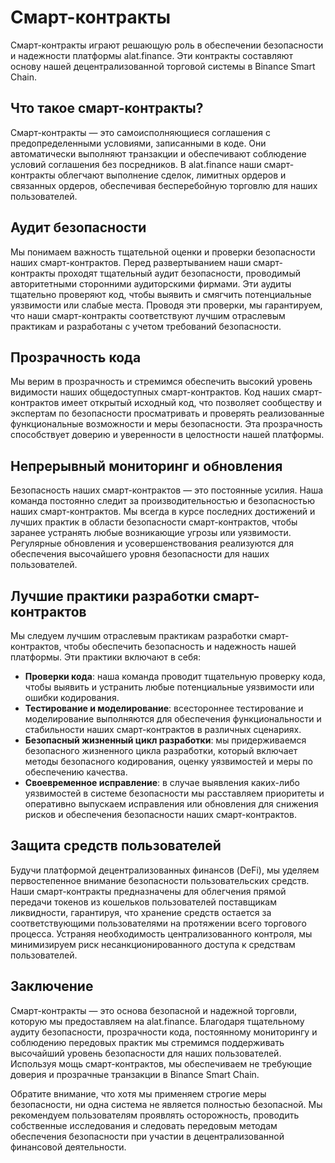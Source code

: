 # Смарт-контракты

Смарт-контракты играют решающую роль в обеспечении безопасности и надежности платформы alat.finance. Эти контракты составляют основу нашей децентрализованной торговой системы в Binance Smart Chain.

## Что такое смарт-контракты?

Смарт-контракты — это самоисполняющиеся соглашения с предопределенными условиями, записанными в коде. Они автоматически выполняют транзакции и обеспечивают соблюдение условий соглашения без посредников. В alat.finance наши смарт-контракты облегчают выполнение сделок, лимитных ордеров и связанных ордеров, обеспечивая бесперебойную торговлю для наших пользователей.

## Аудит безопасности

Мы понимаем важность тщательной оценки и проверки безопасности наших смарт-контрактов. Перед развертыванием наши смарт-контракты проходят тщательный аудит безопасности, проводимый авторитетными сторонними аудиторскими фирмами. Эти аудиты тщательно проверяют код, чтобы выявить и смягчить потенциальные уязвимости или слабые места. Проводя эти проверки, мы гарантируем, что наши смарт-контракты соответствуют лучшим отраслевым практикам и разработаны с учетом требований безопасности.

## Прозрачность кода

Мы верим в прозрачность и стремимся обеспечить высокий уровень видимости наших общедоступных смарт-контрактов. Код наших смарт-контрактов имеет открытый исходный код, что позволяет сообществу и экспертам по безопасности просматривать и проверять реализованные функциональные возможности и меры безопасности. Эта прозрачность способствует доверию и уверенности в целостности нашей платформы.

## Непрерывный мониторинг и обновления

Безопасность наших смарт-контрактов — это постоянные усилия. Наша команда постоянно следит за производительностью и безопасностью наших смарт-контрактов. Мы всегда в курсе последних достижений и лучших практик в области безопасности смарт-контрактов, чтобы заранее устранять любые возникающие угрозы или уязвимости. Регулярные обновления и усовершенствования реализуются для обеспечения высочайшего уровня безопасности для наших пользователей.

## Лучшие практики разработки смарт-контрактов

Мы следуем лучшим отраслевым практикам разработки смарт-контрактов, чтобы обеспечить безопасность и надежность нашей платформы. Эти практики включают в себя:

- **Проверки кода**: наша команда проводит тщательную проверку кода, чтобы выявить и устранить любые потенциальные уязвимости или ошибки кодирования.
- **Тестирование и моделирование**: всестороннее тестирование и моделирование выполняются для обеспечения функциональности и стабильности наших смарт-контрактов в различных сценариях.
- **Безопасный жизненный цикл разработки**: мы придерживаемся безопасного жизненного цикла разработки, который включает методы безопасного кодирования, оценку уязвимостей и меры по обеспечению качества.
- **Своевременное исправление**: в случае выявления каких-либо уязвимостей в системе безопасности мы расставляем приоритеты и оперативно выпускаем исправления или обновления для снижения рисков и обеспечения безопасности наших смарт-контрактов.

## Защита средств пользователей

Будучи платформой децентрализованных финансов (DeFi), мы уделяем первостепенное внимание безопасности пользовательских средств. Наши смарт-контракты предназначены для облегчения прямой передачи токенов из кошельков пользователей поставщикам ликвидности, гарантируя, что хранение средств остается за соответствующими пользователями на протяжении всего торгового процесса. Устраняя необходимость централизованного контроля, мы минимизируем риск несанкционированного доступа к средствам пользователей.

## Заключение

Смарт-контракты — это основа безопасной и надежной торговли, которую мы предоставляем на alat.finance. Благодаря тщательному аудиту безопасности, прозрачности кода, постоянному мониторингу и соблюдению передовых практик мы стремимся поддерживать высочайший уровень безопасности для наших пользователей. Используя мощь смарт-контрактов, мы обеспечиваем не требующие доверия и прозрачные транзакции в Binance Smart Chain.

Обратите внимание, что хотя мы применяем строгие меры безопасности, ни одна система не является полностью безопасной. Мы рекомендуем пользователям проявлять осторожность, проводить собственные исследования и следовать передовым методам обеспечения безопасности при участии в децентрализованной финансовой деятельности.